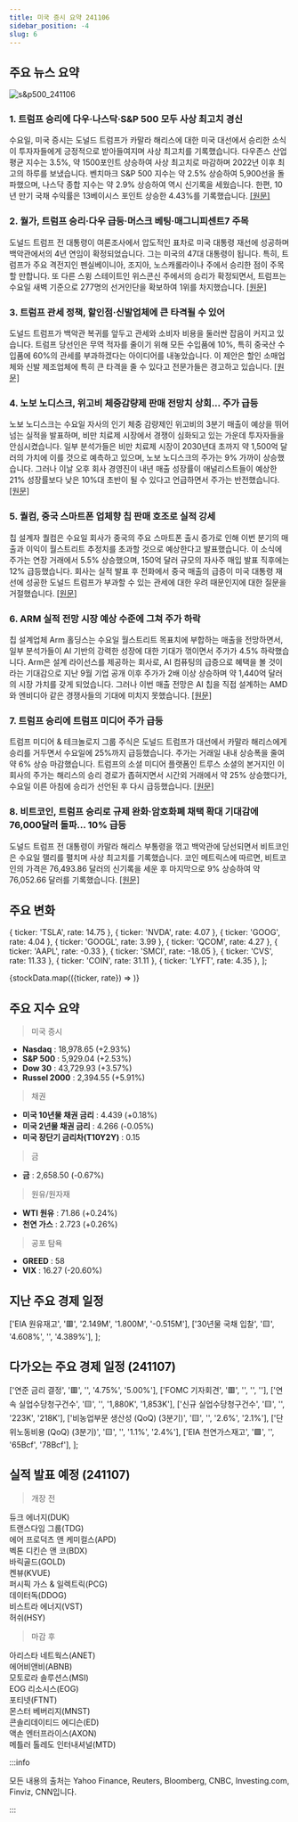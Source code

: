 ```yaml
---
title: 미국 증시 요약 241106
sidebar_position: -4
slug: 6
---
```


## 주요 뉴스 요약

![s&p500_241106](/map/241106.png)

### 1. **트럼프 승리에 다우·나스닥·S&P 500 모두 사상 최고치 경신**

수요일, 미국 증시는 도널드 트럼프가 카말라 해리스에 대한 미국 대선에서 승리한 소식이 투자자들에게 긍정적으로 받아들여지며 사상 최고치를 기록했습니다. 다우존스 산업 평균 지수는 3.5%, 약 1500포인트 상승하여 사상 최고치로 마감하며 2022년 이후 최고의 하루를 보냈습니다. 벤치마크 S&P 500 지수는 약 2.5% 상승하여 5,900선을 돌파했으며, 나스닥 종합 지수는 약 2.9% 상승하여 역시 신기록을 세웠습니다. 한편, 10년 만기 국채 수익률은 13베이시스 포인트 상승한 4.43%를 기록했습니다. [[원문]](https://finance.yahoo.com/news/live/stock-market-today-dow-nasdaq-sp-500-all-soar-to-records-after-trump-triumphs-in-election-210032237.html)

### 2. **월가, 트럼프 승리·다우 급등·머스크 베팅·매그니피센트7 주목**

도널드 트럼프 전 대통령이 여론조사에서 압도적인 표차로 미국 대통령 재선에 성공하며 백악관에서의 4년 연임이 확정되었습니다. 그는 미국의 47대 대통령이 됩니다. 특히, 트럼프가 주요 격전지인 펜실베이니아, 조지아, 노스캐롤라이나 주에서 승리한 점이 주목할 만합니다. 또 다른 스윙 스테이트인 위스콘신 주에서의 승리가 확정되면서, 트럼프는 수요일 새벽 기준으로 277명의 선거인단을 확보하여 1위를 차지했습니다. [[원문]](https://finance.yahoo.com/news/trumps-win-dows-surge-musks-bet-and-the-mag-7-what-wall-street-is-saying-181834270.html)

### 3. **트럼프 관세 정책, 할인점·신발업체에 큰 타격될 수 있어**

도널드 트럼프가 백악관 복귀를 앞두고 관세와 소비자 비용을 둘러싼 잡음이 커지고 있습니다. 트럼프 당선인은 무역 적자를 줄이기 위해 모든 수입품에 10%, 특히 중국산 수입품에 60%의 관세를 부과하겠다는 아이디어를 내놓았습니다. 이 제안은 할인 소매업체와 신발 제조업체에 특히 큰 타격을 줄 수 있다고 전문가들은 경고하고 있습니다. [[원문]](https://finance.yahoo.com/news/trumps-proposed-tariffs-could-be-a-big-hit-to-discount-retailers-footwear-companies-212101562.html)

### 4. **노보 노디스크, 위고비 체중감량제 판매 전망치 상회... 주가 급등**

노보 노디스크는 수요일 자사의 인기 체중 감량제인 위고비의 3분기 매출이 예상을 뛰어넘는 실적을 발표하며, 비만 치료제 시장에서 경쟁이 심화되고 있는 가운데 투자자들을 안심시켰습니다. 일부 분석가들은 비만 치료제 시장이 2030년대 초까지 약 1,500억 달러의 가치에 이를 것으로 예측하고 있으며, 노보 노디스크의 주가는 9% 가까이 상승했습니다. 그러나 이날 오후 회사 경영진이 내년 매출 성장률이 애널리스트들이 예상한 21% 성장률보다 낮은 10%대 초반이 될 수 있다고 언급하면서 주가는 반전했습니다. [[원문]](https://www.reuters.com/business/healthcare-pharmaceuticals/novo-nordisk-q3-line-with-expectations-narrows-fy-guidance-range-2024-11-06/)

### 5. **퀄컴, 중국 스마트폰 업체향 칩 판매 호조로 실적 강세**

칩 설계자 퀄컴은 수요일 회사가 중국의 주요 스마트폰 출시 증가로 인해 이번 분기의 매출과 이익이 월스트리트 추정치를 초과할 것으로 예상한다고 발표했습니다. 이 소식에 주가는 연장 거래에서 5.5% 상승했으며, 150억 달러 규모의 자사주 매입 발표 직후에는 12% 급등했습니다. 회사는 실적 발표 후 전화에서 중국 매출의 급증이 미국 대통령 재선에 성공한 도널드 트럼프가 부과할 수 있는 관세에 대한 우려 때문인지에 대한 질문을 거절했습니다. [[원문]](https://www.reuters.com/technology/qualcomm-forecasts-sales-profits-above-wall-street-estimates-2024-11-06/)

### 6. **ARM 실적 전망 시장 예상 수준에 그쳐 주가 하락**

칩 설계업체 Arm 홀딩스는 수요일 월스트리트 목표치에 부합하는 매출을 전망하면서, 일부 분석가들이 AI 기반의 강력한 성장에 대한 기대가 꺾이면서 주가가 4.5% 하락했습니다. Arm은 설계 라이선스를 제공하는 회사로, AI 컴퓨팅의 급증으로 혜택을 볼 것이라는 기대감으로 지난 9월 기업 공개 이후 주가가 2배 이상 상승하며 약 1,440억 달러의 시장 가치를 갖게 되었습니다. 그러나 이번 매출 전망은 AI 칩을 직접 설계하는 AMD와 엔비디아 같은 경쟁사들의 기대에 미치지 못했습니다. [[원문]](https://www.reuters.com/technology/arm-second-quarter-revenue-profit-top-expectations-2024-11-06/)

### 7. **트럼프 승리에 트럼프 미디어 주가 급등**

트럼프 미디어 & 테크놀로지 그룹 주식은 도널드 트럼프가 대선에서 카말라 해리스에게 승리를 거두면서 수요일에 25%까지 급등했습니다. 주가는 거래일 내내 상승폭을 줄여 약 6% 상승 마감했습니다. 트럼프의 소셜 미디어 플랫폼인 트루스 소셜의 본거지인 이 회사의 주가는 해리스의 승리 경로가 좁혀지면서 시간외 거래에서 약 25% 상승했다가, 수요일 이른 아침에 승리가 선언된 후 다시 급등했습니다. [[원문]](https://finance.yahoo.com/news/djt-stock-jumps-after-trump-clinches-election-win-165655956.html)

### 8. **비트코인, 트럼프 승리로 규제 완화·암호화폐 채택 확대 기대감에 76,000달러 돌파... 10% 급등**

도널드 트럼프 전 대통령이 카말라 해리스 부통령을 꺾고 백악관에 당선되면서 비트코인은 수요일 랠리를 펼치며 사상 최고치를 기록했습니다. 코인 메트릭스에 따르면, 비트코인의 가격은 76,493.86 달러의 신기록을 세운 후 마지막으로 9% 상승하여 약 76,052.66 달러를 기록했습니다. [[원문]](https://www.cnbc.com/2024/11/05/bitcoin-crypto-market-election-night.html)

## 주요 변화

  { ticker: 'TSLA', rate: 14.75 },
  { ticker: 'NVDA', rate: 4.07 },
  { ticker: 'GOOG', rate: 4.04 },
  { ticker: 'GOOGL', rate: 3.99 },
  { ticker: 'QCOM', rate: 4.27 },
  { ticker: 'AAPL', rate: -0.33 },
  { ticker: 'SMCI', rate: -18.05 },
  { ticker: 'CVS', rate: 11.33 },
  { ticker: 'COIN', rate: 31.11 },
  { ticker: 'LYFT', rate: 4.35 },
];

{stockData.map(({ticker, rate}) => <StockCardMini key={ticker} ticker={ticker} rate={rate}></StockCardMini>)}

## 주요 지수 요약

> 미국 증시

- **Nasdaq** : 18,978.65 (+2.93%)
- **S&P 500** : 5,929.04 (+2.53%)
- **Dow 30** : 43,729.93 (+3.57%)
- **Russel 2000** : 2,394.55 (+5.91%)

> 채권

- **미국 10년물 채권 금리** : 4.439 (+0.18%)
- **미국 2년물 채권 금리** : 4.266 (-0.05%)
- **미국 장단기 금리차(T10Y2Y)** : 0.15

> 금

- **금** : 2,658.50 (-0.67%)

> 원유/원자재

- **WTI 원유** : 71.86 (+0.24%)
- **천연 가스** : 2.723 (+0.26%)

> 공포 탐욕

- **GREED** : 58
- **VIX** : 16.27 (-20.60%)

## 지난 주요 경제 일정

  ['EIA 원유재고', '🟥', '2.149M', '1.800M', '-0.515M'],
  ['30년물 국채 입찰', '🟨', '4.608%', '', '4.389%'],
];

<EconomicCalendar data={eventsData} />

## 다가오는 주요 경제 일정 (241107)

  ['연준 금리 결정', '🟥', '', '4.75%', '5.00%'],
  ['FOMC 기자회견', '🟥', '', '', ''],
  ['연속 실업수당청구건수', '🟨', '', '1,880K', '1,853K'],
  ['신규 실업수당청구건수', '🟨', '', '223K', '218K'],
  ['비농업부문 생산성 (QoQ) (3분기)', '🟨', '', '2.6%', '2.1%'],
  ['단위노동비용 (QoQ) (3분기)', '🟨', '', '1.1%', '2.4%'],
  ['EIA 천연가스재고', '🟩', '', '65Bcf', '78Bcf'],
];

<EconomicCalendar data={nextEventsData} />

## 실적 발표 예정 (241107)

> 개장 전

듀크 에너지(DUK)  
트랜스다임 그룹(TDG)  
에어 프로덕츠 앤 케미컬스(APD)  
벡톤 디킨슨 앤 코(BDX)  
바릭골드(GOLD)  
켄뷰(KVUE)  
퍼시픽 가스 & 일렉트릭(PCG)  
데이터독(DDOG)  
비스트라 에너지(VST)  
허쉬(HSY)

> 마감 후

아리스타 네트웍스(ANET)  
에어비앤비(ABNB)  
모토로라 솔루션스(MSI)  
EOG 리소시스(EOG)  
포티넷(FTNT)  
몬스터 베버리지(MNST)  
콘솔리데이티드 에디슨(ED)  
액손 엔터프라이스(AXON)  
메틀러 톨레도 인터내셔널(MTD)

:::info

모든 내용의 출처는 Yahoo Finance, Reuters, Bloomberg, CNBC, Investing.com, Finviz, CNN입니다.

:::

